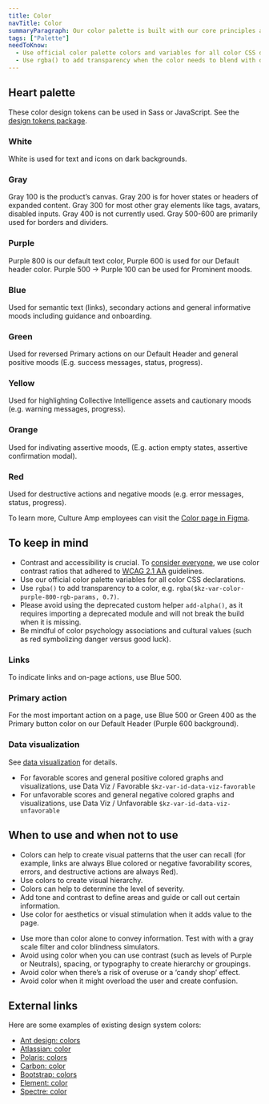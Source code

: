 ```yaml
---
title: Color
navTitle: Color
summaryParagraph: Our color palette is built with our core principles and guidelines as its foundation. We are committed to complying with WCAG 2.1 AA standard contrast ratios.
tags: ["Palette"]
needToKnow:
  - Use official color palette colors and variables for all color CSS declarations. Never hard-code a color without a variable.
  - Use rgba() to add transparency when the color needs to blend with different backgrounds.
---
```




## Heart palette

These color design tokens can be used in Sass or JavaScript. See the [design tokens package](https://github.com/cultureamp/kaizen-design-system/tree/master/packages/design-tokens).

### White

White is used for text and icons on dark backgrounds.

<ZenWhite />

### Gray

Gray 100 is the product’s canvas. Gray 200 is for hover states or headers of expanded content. Gray 300 for most other gray elements like tags, avatars, disabled inputs. Gray 400 is not currently used. Gray 500-600 are primarily used for borders and dividers.

<ZenGrays />

### Purple

Purple 800 is our default text color, Purple 600 is used for our Default header color. Purple 500 → Purple 100 can be used for Prominent moods. 

<ZenPurple />

### Blue

Used for semantic text (links), secondary actions and general informative moods including guidance and onboarding.

<ZenBlue />

### Green

Used for reversed Primary actions on our Default Header and general positive moods (E.g. success messages, status, progress).

<ZenGreen />

### Yellow

Used for highlighting Collective Intelligence assets and cautionary moods (e.g. warning messages, progress).

<ZenYellow />

### Orange

Used for indivating assertive moods, (E.g. action empty states, assertive confirmation modal).

<ZenOrange />

### Red

Used for destructive actions and negative moods (e.g. error messages, status, progress).

<ZenRed />

To learn more, Culture Amp employees can visit the [Color page in Figma](https://www.figma.com/file/GMxm8rvDCbj0Xw3TQWBZ8b/Zen-UI-Kit?node-id=1929%3A81).

## To keep in mind

- Contrast and accessibility is crucial. To [consider everyone](/language/voiceandtone/), we use color contrast ratios that adhered to [WCAG 2.1 AA](https://www.w3.org/TR/WCAG21/#contrast-minimum) guidelines.
- Use our official color palette variables for all color CSS declarations.
- Use `rgba()` to add transparency to a color, e.g. `rgba($kz-var-color-purple-800-rgb-params, 0.7)`.
- Please avoid using the deprecated custom helper `add-alpha()`, as it requires importing a deprecated module and will not break the build when it is missing.
- Be mindful of color psychology associations and cultural values (such as red symbolizing danger versus good luck).

### Links

To indicate links and on-page actions, use Blue 500.

### Primary action

For the most important action on a page, use Blue 500 or Green 400 as the Primary button color on our Default Header (Purple 600 background).

### Data visualization

See [data visualization](/guidelines/data-visualization) for details.

- For favorable scores and general positive colored graphs and visualizations, use Data Viz / Favorable `$kz-var-id-data-viz-favorable`
- For unfavorable scores and general negative colored graphs and visualizations, use Data Viz / Unfavorable `$kz-var-id-data-viz-unfavorable`

## When to use and when not to use

<WhenToUseAndWhenNotToUse>
<WhenToUse>

- Colors can help to create visual patterns that the user can recall (for example, links are always Blue colored or negative favorability scores, errors, and destructive actions are always Red).
- Use colors to create visual hierarchy.
- Colors can help to determine the level of severity.
- Add tone and contrast to define areas and guide or call out certain information.
- Use color for aesthetics or visual stimulation when it adds value to the page.

</WhenToUse>
<WhenNotToUse>

- Use more than color alone to convey information. Test with with a gray scale filter and color blindness simulators.
- Avoid using color when you can use contrast (such as levels of Purple or Neutrals), spacing, or typography to create hierarchy or groupings.
- Avoid color when there’s a risk of overuse or a ‘candy shop’ effect.
- Avoid color when it might overload the user and create confusion.

</WhenNotToUse>
</WhenToUseAndWhenNotToUse>

## External links

Here are some examples of existing design system colors:

- [Ant design: colors](https://ant.design/docs/spec/colors)
- [Atlassian: color](https://www.atlassian.design/guidelines/product/foundations/color)
- [Polaris: colors](https://polaris.shopify.com/design/colors)
- [Carbon: color](https://www.carbondesignsystem.com/guidelines/color/overview)
- [Bootstrap: colors](https://getbootstrap.com/docs/4.3/utilities/colors/)
- [Element: color](https://element.eleme.io/#/en-US/component/color)
- [Spectre: color](https://picturepan2.github.io/spectre/utilities/colors.html)
